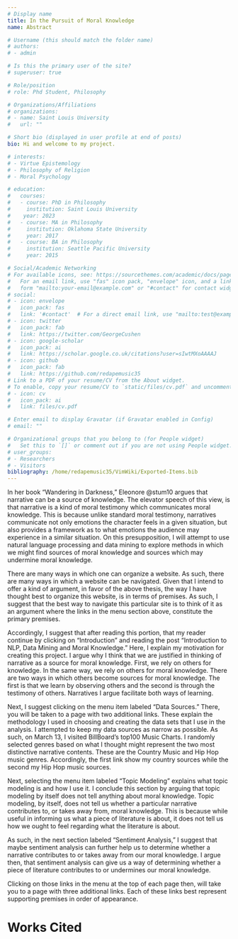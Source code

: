 ```yaml
---
# Display name
title: In the Pursuit of Moral Knowledge
name: Abstract

# Username (this should match the folder name)
# authors:
# - admin

# Is this the primary user of the site?
# superuser: true

# Role/position
# role: Phd Student, Philosophy

# Organizations/Affiliations
# organizations:
# - name: Saint Louis University
#   url: ""

# Short bio (displayed in user profile at end of posts)
bio: Hi and welcome to my project. 

# interests:
# - Virtue Epistemology
# - Philosophy of Religion
# - Moral Psychology

# education:
#   courses:
#   - course: PhD in Philosophy
#     institution: Saint Louis University
#    year: 2023
#   - course: MA in Philosophy
#     institution: Oklahoma State University
#     year: 2017
#   - course: BA in Philosophy
#     institution: Seattle Pacific University
#     year: 2015

# Social/Academic Networking
# For available icons, see: https://sourcethemes.com/academic/docs/page-builder/#icons
#   For an email link, use "fas" icon pack, "envelope" icon, and a link in the
#   form "mailto:your-email@example.com" or "#contact" for contact widget.
# social:
# - icon: envelope
#   icon_pack: fas
#   link: '#contact'  # For a direct email link, use "mailto:test@example.org".
# - icon: twitter
#   icon_pack: fab
#   link: https://twitter.com/GeorgeCushen
# - icon: google-scholar
#   icon_pack: ai
#   link: https://scholar.google.co.uk/citations?user=sIwtMXoAAAAJ
# - icon: github
#   icon_pack: fab
#   link: https://github.com/redapemusic35
# Link to a PDF of your resume/CV from the About widget.
# To enable, copy your resume/CV to `static/files/cv.pdf` and uncomment the lines below.
# - icon: cv
#   icon_pack: ai
#   link: files/cv.pdf

# Enter email to display Gravatar (if Gravatar enabled in Config)
# email: ""

# Organizational groups that you belong to (for People widget)
#   Set this to `[]` or comment out if you are not using People widget.
# user_groups:
# - Researchers
# - Visitors
bibliography: /home/redapemusic35/VimWiki/Exported-Items.bib
---
```


In her book “Wandering in
Darkness,” Eleonore @stum10 argues that
narrative can be a source of knowledge. The elevator speech of this view, is that narrative is a kind of moral testimony which communicates moral knowledge. This is because unlike standard moral testimony, narratives communicate not only emotions the character feels in a given situation, but also provides a framework as to what emotions the audience may experience in a similar situation. On this presupposition, I will attempt to use natural language processing and data mining to explore methods in which we might find sources of moral knowledge and sources which may undermine moral knowledge.

There are many ways in which one can organize a website. As such, there are many ways in which a website can be navigated. Given that I intend to offer a kind of argument, in favor of the above thesis, the way I have thought best to organize this website, is in terms of premises. As such, I suggest that the best way to navigate this particular site is to think of it as an argument where the links in the menu section above, constitute the primary premises. 

Accordingly, I suggest that after reading this portion, that my reader continue by clicking on "Introduction" and reading the post "Introduction to NLP, Data Mining and Moral Knowledge." Here, I explain my motivation for creating this project. I argue why I think that we are justified in thinking of narrative as a source for moral knowledge. First, we rely on others for knowledge. In the same way, we rely on others for moral knowledge. There are two ways in which others become sources for moral knowledge. The first is that we learn by observing others and the second is through the testimony of others. Narratives I argue facilitate both ways of learning.

Next, I suggest clicking on the menu item labeled "Data Sources." There, you will be taken to a page with two additional links. These explain the methodology I used in choosing and creating the data sets that I use in the analysis. I attempted to keep my data sources as narrow as possible. As such, on March 13, I visited BillBoard's top100 Music Charts. I randomly selected genres based on what I thought might represent the two most distinctive narrative contents. These are the Country Music and Hip Hop music genres. Accordingly, the first link show my country sources while the second my Hip Hop music sources.

Next, selecting the menu item labeled "Topic Modeling" explains what topic modeling is and how I use it. I conclude this section by arguing that topic modeling by itself does not tell anything about moral knowledge. Topic modeling, by itself, does not tell us whether a particular narrative contributes to, or takes away from, moral knowledge. This is because while useful in informing us what a piece of literature is about, it does not tell us how we ought to feel regarding what the literature is about. 

As such, in the next section labeled "Sentiment Analysis," I suggest that maybe sentiment analysis can further help us to determine whether a narrative contributes to or takes away from our moral knowledge. I argue then, that sentiment analysis can give us a way of determining whether a piece of literature contributes to or undermines our moral knowledge.

Clicking on those links in the menu at the top of each page then, will take you to a page with three additional links. Each of these links best represent supporting premises in order of appearance. 

# Works Cited
